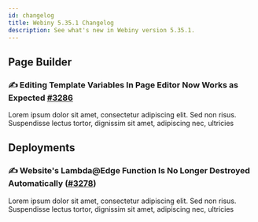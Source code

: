 ```yaml
---
id: changelog
title: Webiny 5.35.1 Changelog
description: See what's new in Webiny version 5.35.1.
---
```


## Page Builder

### ✍️ Editing Template Variables In Page Editor Now Works as Expected [#3286](https://github.com/webiny/webiny-js/pull/3286)

Lorem ipsum dolor sit amet, consectetur adipiscing elit. Sed non risus. Suspendisse lectus tortor, dignissim sit amet, adipiscing nec, ultricies

## Deployments

### ✍️ Website's Lambda@Edge Function Is No Longer Destroyed Automatically ([#3278](https://github.com/webiny/webiny-js/pull/3278))

Lorem ipsum dolor sit amet, consectetur adipiscing elit. Sed non risus. Suspendisse lectus tortor, dignissim sit amet, adipiscing nec, ultricies

